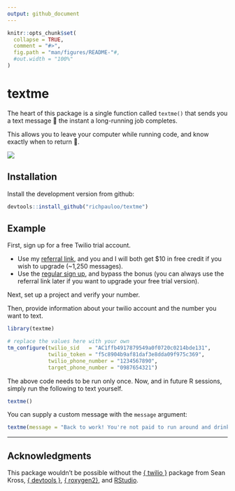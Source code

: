 ```yaml
---
output: github_document
---
```


<!-- README.md is generated from README.Rmd. Please edit that file -->

```r
knitr::opts_chunk$set(
  collapse = TRUE,
  comment = "#>",
  fig.path = "man/figures/README-"#,
  #out.width = "100%"
)
```
# textme

<!-- badges: start -->
<!-- badges: end -->

The heart of this package is a single function called `textme()` that sends you a text message 📱 the instant a long-running job completes. 

This allows you to leave your computer while running code, and know exactly when to return 🎉.  

![](https://github.com/richpauloo/junkyard/blob/master/img/textme.png?raw=true)

## Installation

<!-- You can install the released version of textme from [CRAN](https://CRAN.R-project.org) with: -->

<!-- ``` r -->
<!-- install.packages("textme") -->
<!-- ``` -->

Install the development version from github:

```r
devtools::install_github("richpauloo/textme")
```

## Example

First, sign up for a free Twilio trial account. 

* Use my [referral link](www.twilio.com/referral/rIaK9w), and you and I will both get $10 in free credit if you wish to upgrade (~1,250 messages).  
* Use the [regular sign up](https://www.twilio.com/), and bypass the bonus (you can always use the referral link later if you want to upgrade your free trial version).  

Next, set up a project and verify your number.  

Then, provide information about your twilio account and the number you want to text.  

```r
library(textme)

# replace the values here with your own
tm_configure(twilio_sid   = "AC1ffb4917879549a0f0720c0214bde131",
             twilio_token = "f5c8904b9af81daf3e8dda09f975c369",
             twilio_phone_number = "1234567890",
             target_phone_number = "0987654321")
```

The above code needs to be run only once. Now, and in future R sessions, simply run the following to text yourself.   

```r
textme()
```

You can supply a custom message with the `message` argument: 

```r
textme(message = "Back to work! You're not paid to run around and drink coffee all day!")
```

***  

## Acknowledgments

This package wouldn't be possible without the [{ twilio }](https://github.com/seankross/twilio) package from Sean Kross, [{ devtools }](https://github.com/r-lib/devtools), [{ roxygen2}](https://github.com/r-lib/roxygen2), and [RStudio](https://www.rstudio.com/).  
